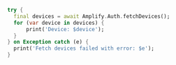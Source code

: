```dart
try {
  final devices = await Amplify.Auth.fetchDevices();
  for (var device in devices) {
      print('Device: $device');
  }
} on Exception catch (e) {
  print('Fetch devices failed with error: $e');
}
```
